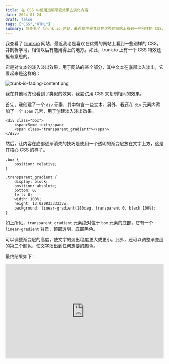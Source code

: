 ```yaml
---
title: 在 CSS 中使用透明渐变效果去淡化内容
date: 2024-01-24
draft: false
tags: ["CSS","HTML"]
summary: 我查看了 trunk.io 网站，最近我老是喜欢在优秀的网站上看到一些别样的 CSS，并剖析学习，相信以后有能用得上的地方
---
```


我查看了 [trunk.io](https://trunk.io) 网站，最近我老是喜欢在优秀的网站上看到一些别样的 CSS，并剖析学习，相信以后有能用得上的地方。如此，trunk.io 上有一个 CSS 特效还挺有意思的。

它是对文本的淡入淡出效果，用于网站的某个部分，其中文本在底部淡入淡出，它看起来是这样的：

![trunk-io-fading-content.png](https://qiniu.panlore.top/any/trunk-io-fading-content.png)

我在其他地方也看到了类似的效果，我尝试用 CSS 来复制相同的效果。

首先，我创建了一个 `div` 元素，其中包含一些文本。另外，我还在 `div` 元素内添加了一个 `span` 元素，用于创建淡入淡出效果。

```
<div class="box">
    <span>Some text</span>
    <span class="transparent_gradient"></span>
</div>
```

然后，让内容在底部逐渐消失的技巧是使用一个透明的渐变层放在文字上方，这是其核心 CSS 的样子。

```
.box {
    position: relative;
}

.transparent_gradient {
    display: block;
    position: absolute;
    bottom: 0;
    left: 0;
    width: 100%;
    height: 13.0208333333vw;
    background: linear-gradient(180deg, transparent 0, black 100%);
}
```

如上所见，`transparent_gradient` 元素绝对位于 `box` 元素的底部，它有一个 `linear-gradient` 背景，顶部透明，底部黑色。

可以调整渐变层的高度，使文字的淡出程度更大或更小。此外，还可以调整渐变层的第二个颜色，使文字淡出到任何想要的颜色。

最终结果如下：

<iframe height="300" width="100%" scrolling="no" title="Fading content using transparent gradient" src="https://codepen.io/KangodYan/embed/eYXGYmv?default-tab=result" frameborder="no" loading="lazy" allowtransparency="true" allowfullscreen="true">
  See the Pen <a href="https://codepen.io/KangodYan/pen/eYXGYmv">
  Fading content using transparent gradient</a> by Kangod (<a href="https://codepen.io/KangodYan">@KangodYan</a>)
  on <a href="https://codepen.io">CodePen</a>.
</iframe>